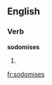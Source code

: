 
==English==

===Verb===
'''sodomises'''

# {{third-person singular of|[[sodomise]]}}

[[fr:sodomises]]